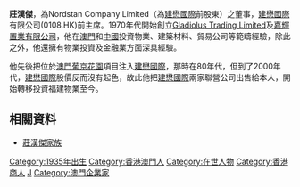 '''莊漢傑'''，為Nordstan Company Limited（為[[建懋國際|建懋國際]]前股東）之董事，[[建懋國際|建懋國際]]有限公司(0108.HK)前主席。1970年代開始創立[[Gladiolus_Trading_Limited|Gladiolus Trading Limited]]及[[嘉輝置業有限公司|嘉輝置業有限公司]]，他在[[澳門|澳門]]和[[中國|中國]]投資物業、建築材料、貿易公司等範疇經驗，除此之外，他還擁有物業投資及金融業方面深具經驗。

他先後把位於[[澳門|澳門]][[葡京花園|葡京花園]]項目注入[[建懋國際|建懋國際]]，那時在80年代，但到了2000年代，[[建懋國際|建懋國際]]股價反而沒有起色，故此他把[[建懋國際|建懋國際]]兩家聯營公司出售給本人，開始轉移投資福建物業至今。

==相關資料==
*[[莊漢傑家族|莊漢傑家族]]

[[Category:1935年出生|Category:1935年出生]]
[[Category:香港澳門人|Category:香港澳門人]]
[[Category:在世人物|Category:在世人物]]
[[Category:香港商人|Category:香港商人]]
[[Category:莊姓|J]]
[[Category:澳門企業家|Category:澳門企業家]]